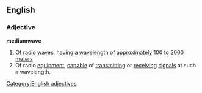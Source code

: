 ==English==
===Adjective===
{{wikipedia}}
'''mediumwave'''
#Of [[radio]] [[wave]]s, having a [[wavelength]] of [[approximately]] 100 to 2000 [[meter]]s
#Of radio [[equipment]], [[capable]] of [[transmitting]] or [[receiving]] [[signal]]s at such a wavelength.
[[Category:English adjectives]]